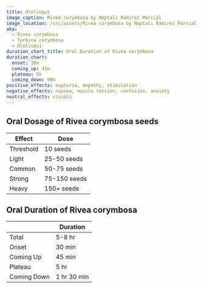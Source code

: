 ```yaml
---
title: Ololiuqui
image_caption: Rivea corymbosa by Neptali Ramirez Marcial
image_location: /src/assets/Rivea corymbosa by Neptali Ramirez Marcial.jpg
aka:
  - Rivea corymbosa
  - Turbina corymbosa
  - Ololiuqui
duration_chart_title: Oral Duration of Rivea corymbosa
duration_chart:
  onset: 30m
  coming_up: 45m
  plateau: 5h
  coming_down: 90m
positive_effects: euphoria, empathy, stimulation
negative_effects: nausea, muscle tension, confusion, anxiety
neutral_effects: visuals
---
```


## Oral Dosage of Rivea corymbosa seeds
| Effect | Dose |
| --- | --- |
| Threshold | 10 seeds |
| Light | 25-50 seeds |
| Common | 50-75 seeds |
| Strong | 75-150 seeds |
| Heavy | 150+ seeds |


<Chart title={frontmatter.duration_chart_title} data={frontmatter.duration_chart} />

## Oral Duration of Rivea corymbosa
|  | Duration |
| --- | --- |
| Total | 5-8 hr |
| Onset | 30 min |
| Coming Up | 45 min |
| Plateau | 5 hr |
| Coming Down | 1 hr 30 min |





